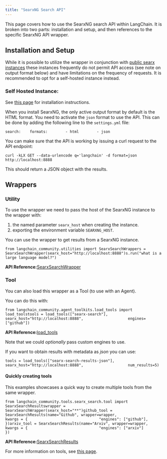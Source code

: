 ```yaml
---
title: "SearxNG Search API"
---
```


This page covers how to use the SearxNG search API within LangChain. It is broken into two parts: installation and setup, and then references to the specific SearxNG API wrapper.

## Installation and Setup

While it is possible to utilize the wrapper in conjunction with [public searx instances](https://searx.space/) these instances frequently do not permit API access (see note on output format below) and have limitations on the frequency of requests. It is recommended to opt for a self-hosted instance instead.

### Self Hosted Instance:

See [this page](https://searxng.github.io/searxng/admin/installation.html) for installation instructions.

When you install SearxNG, the only active output format by default is the HTML format. You need to activate the `json` format to use the API. This can be done by adding the following line to the `settings.yml` file:

```
search:    formats:        - html        - json
```

You can make sure that the API is working by issuing a curl request to the API endpoint:

`curl -kLX GET --data-urlencode q='langchain' -d format=json http://localhost:8888`

This should return a JSON object with the results.

## Wrappers

### Utility

To use the wrapper we need to pass the host of the SearxNG instance to the wrapper with:

1. the named parameter `searx_host` when creating the instance.
2. exporting the environment variable `SEARXNG_HOST`.

You can use the wrapper to get results from a SearxNG instance.

```
from langchain_community.utilities import SearxSearchWrappers = SearxSearchWrapper(searx_host="http://localhost:8888")s.run("what is a large language model?")
```

**API Reference:**[SearxSearchWrapper](https://python.langchain.com/api_reference/community/utilities/langchain_community.utilities.searx_search.SearxSearchWrapper.html)

### Tool

You can also load this wrapper as a Tool (to use with an Agent).

You can do this with:

```
from langchain_community.agent_toolkits.load_tools import load_toolstools = load_tools(["searx-search"],                    searx_host="http://localhost:8888",                    engines=["github"])
```

**API Reference:**[load\_tools](https://python.langchain.com/api_reference/community/agent_toolkits/langchain_community.agent_toolkits.load_tools.load_tools.html)

Note that we could *optionally* pass custom engines to use.

If you want to obtain results with metadata as *json* you can use:

```
tools = load_tools(["searx-search-results-json"],                    searx_host="http://localhost:8888",                    num_results=5)
```

#### Quickly creating tools

This examples showcases a quick way to create multiple tools from the same wrapper.

```
from langchain_community.tools.searx_search.tool import SearxSearchResultswrapper = SearxSearchWrapper(searx_host="**")github_tool = SearxSearchResults(name="Github", wrapper=wrapper,                            kwargs = {                                "engines": ["github"],                                })arxiv_tool = SearxSearchResults(name="Arxiv", wrapper=wrapper,                            kwargs = {                                "engines": ["arxiv"]                                })
```

**API Reference:**[SearxSearchResults](https://python.langchain.com/api_reference/community/tools/langchain_community.tools.searx_search.tool.SearxSearchResults.html)

For more information on tools, see [this page](/oss/how_to/tools_builtin).

